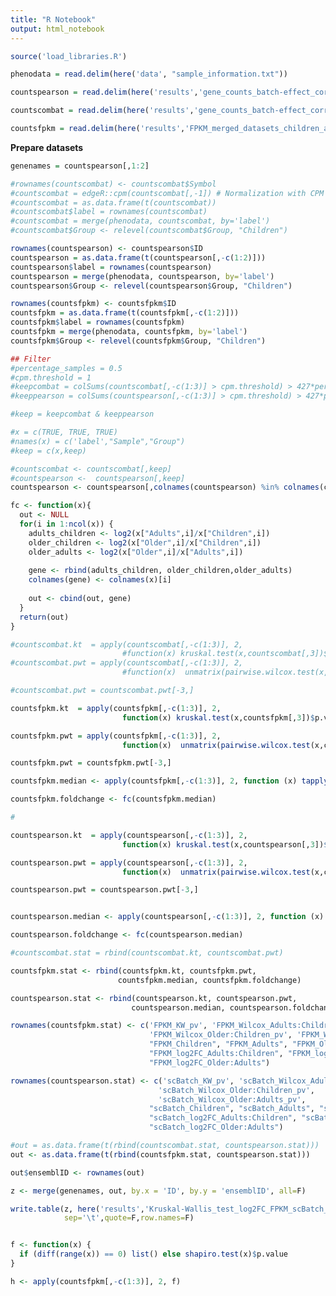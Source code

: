 ```yaml
---
title: "R Notebook"
output: html_notebook
---
```


```r
source('load_libraries.R')

phenodata = read.delim(here('data', "sample_information.txt"))

countspearson = read.delim(here('results','gene_counts_batch-effect_correction_Adults-Children_UK_Gambia_UK-ICL_AgesBatch1_scBatch_pearson.txt'))

countscombat = read.delim(here('results','gene_counts_batch-effect_correction_Adults-Children_UK_Gambia_UK-ICL_AgesBatch1_Combat-seq.txt'))

countsfpkm = read.delim(here('results','FPKM_merged_datasets_children_adults_older.txt'))
```

**Prepare datasets**
```r
genenames = countspearson[,1:2]

#rownames(countscombat) <- countscombat$Symbol
#countscombat = edgeR::cpm(countscombat[,-1]) # Normalization with CPM
#countscombat = as.data.frame(t(countscombat))
#countscombat$label = rownames(countscombat)
#countscombat = merge(phenodata, countscombat, by='label')
#countscombat$Group <- relevel(countscombat$Group, "Children")

rownames(countspearson) <- countspearson$ID
countspearson = as.data.frame(t(countspearson[,-c(1:2)]))
countspearson$label = rownames(countspearson)
countspearson = merge(phenodata, countspearson, by='label')
countspearson$Group <- relevel(countspearson$Group, "Children")

rownames(countsfpkm) <- countsfpkm$ID
countsfpkm = as.data.frame(t(countsfpkm[,-c(1:2)]))
countsfpkm$label = rownames(countsfpkm)
countsfpkm = merge(phenodata, countsfpkm, by='label')
countsfpkm$Group <- relevel(countsfpkm$Group, "Children")

## Filter
#percentage_samples = 0.5
#cpm.threshold = 1
#keepcombat = colSums(countscombat[,-c(1:3)] > cpm.threshold) > 427*percentage_samples
#keeppearson = colSums(countspearson[,-c(1:3)] > cpm.threshold) > 427*percentage_samples 

#keep = keepcombat & keeppearson

#x = c(TRUE, TRUE, TRUE)
#names(x) = c('label',"Sample","Group")
#keep = c(x,keep)

#countscombat <- countscombat[,keep]
#countspearson <-  countspearson[,keep]
countspearson <- countspearson[,colnames(countspearson) %in% colnames(countsfpkm)]
```

```r

fc <- function(x){
  out <- NULL
  for(i in 1:ncol(x)) {
    adults_children <- log2(x["Adults",i]/x["Children",i])
    older_children <- log2(x["Older",i]/x["Children",i])
    older_adults <- log2(x["Older",i]/x["Adults",i])
    
    gene <- rbind(adults_children, older_children,older_adults)
    colnames(gene) <- colnames(x)[i]
    
    out <- cbind(out, gene)
  }
  return(out)
}

#countscombat.kt  = apply(countscombat[,-c(1:3)], 2, 
                         #function(x) kruskal.test(x,countscombat[,3])$p.value)
#countscombat.pwt = apply(countscombat[,-c(1:3)], 2, 
                         #function(x)  unmatrix(pairwise.wilcox.test(x,countscombat[,3], #p.adjust.method = "BH")$p.value))

#countscombat.pwt = countscombat.pwt[-3,]

countsfpkm.kt  = apply(countsfpkm[,-c(1:3)], 2, 
                         function(x) kruskal.test(x,countsfpkm[,3])$p.value)

countsfpkm.pwt = apply(countsfpkm[,-c(1:3)], 2, 
                         function(x)  unmatrix(pairwise.wilcox.test(x,countsfpkm[,3], p.adjust.method = "BH")$p.value))

countsfpkm.pwt = countsfpkm.pwt[-3,]

countsfpkm.median <- apply(countsfpkm[,-c(1:3)], 2, function (x) tapply(x, countsfpkm$Group, median))

countsfpkm.foldchange <- fc(countsfpkm.median)

#

countspearson.kt  = apply(countspearson[,-c(1:3)], 2, 
                         function(x) kruskal.test(x,countspearson[,3])$p.value)

countspearson.pwt = apply(countspearson[,-c(1:3)], 2, 
                         function(x)  unmatrix(pairwise.wilcox.test(x,countspearson[,3], p.adjust.method = "BH")$p.value))

countspearson.pwt = countspearson.pwt[-3,]


countspearson.median <- apply(countspearson[,-c(1:3)], 2, function (x) tapply(x, countspearson$Group, median))

countspearson.foldchange <- fc(countspearson.median)

#countscombat.stat = rbind(countscombat.kt, countscombat.pwt)

countsfpkm.stat <- rbind(countsfpkm.kt, countsfpkm.pwt,
                        countsfpkm.median, countsfpkm.foldchange)

countspearson.stat <- rbind(countspearson.kt, countspearson.pwt, 
                           countspearson.median, countspearson.foldchange)

rownames(countsfpkm.stat) <- c('FPKM_KW_pv', 'FPKM_Wilcox_Adults:Children_pv',
                               'FPKM_Wilcox_Older:Children_pv', 'FPKM_Wilcox_Older:Adults_pv',
                               "FPKM_Children", "FPKM_Adults", "FPKM_Older",
                               "FPKM_log2FC_Adults:Children", "FPKM_log2FC_Older:Children",
                               "FPKM_log2FC_Older:Adults")

rownames(countspearson.stat) <- c('scBatch_KW_pv', 'scBatch_Wilcox_Adults:Children_pv',
                                 'scBatch_Wilcox_Older:Children_pv',
                                 'scBatch_Wilcox_Older:Adults_pv',
                               "scBatch_Children", "scBatch_Adults", "scBatch_Older",
                               "scBatch_log2FC_Adults:Children", "scBatch_log2FC_Older:Children",
                               "scBatch_log2FC_Older:Adults")

#out = as.data.frame(t(rbind(countscombat.stat, countspearson.stat)))
out <- as.data.frame(t(rbind(countsfpkm.stat, countspearson.stat)))

out$ensemblID <- rownames(out)

z <- merge(genenames, out, by.x = 'ID', by.y = 'ensemblID', all=F)

write.table(z, here('results','Kruskal-Wallis_test_log2FC_FPKM_scBatch_genes.txt'),
            sep='\t',quote=F,row.names=F)


f <- function(x) {
  if (diff(range(x)) == 0) list() else shapiro.test(x)$p.value
}

h <- apply(countsfpkm[,-c(1:3)], 2, f)

```

